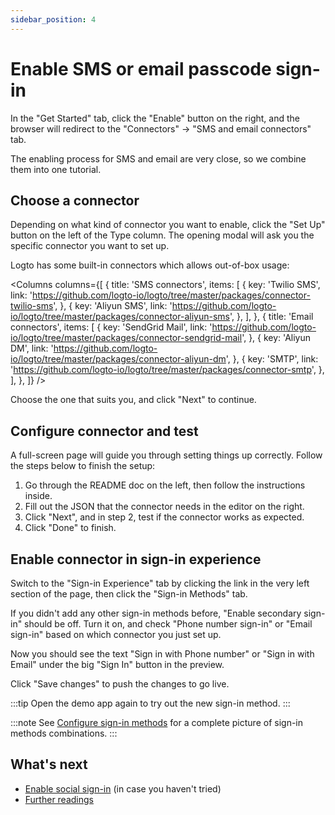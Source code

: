 ```yaml
---
sidebar_position: 4
---
```




# Enable SMS or email passcode sign-in

In the "Get Started" tab, click the "Enable" button on the right, and the browser will redirect to the "Connectors" -> "SMS and email connectors" tab.

The enabling process for SMS and email are very close, so we combine them into one tutorial.

<ConnectorsIntro />

## Choose a connector

Depending on what kind of connector you want to enable, click the "Set Up" button on the left of the Type column. The opening modal will ask you the specific connector you want to set up.

Logto has some built-in connectors which allows out-of-box usage:

<Columns
  columns={[
    {
      title: 'SMS connectors',
      items: [
        {
          key: 'Twilio SMS',
          link: 'https://github.com/logto-io/logto/tree/master/packages/connector-twilio-sms',
        },
        {
          key: 'Aliyun SMS',
          link: 'https://github.com/logto-io/logto/tree/master/packages/connector-aliyun-sms',
        },
      ],
    },
    {
      title: 'Email connectors',
      items: [
        {
          key: 'SendGrid Mail',
          link: 'https://github.com/logto-io/logto/tree/master/packages/connector-sendgrid-mail',
        },
        {
          key: 'Aliyun DM',
          link: 'https://github.com/logto-io/logto/tree/master/packages/connector-aliyun-dm',
        },
        {
          key: 'SMTP',
          link: 'https://github.com/logto-io/logto/tree/master/packages/connector-smtp',
        },
      ],
    },
  ]}
/>

Choose the one that suits you, and click "Next" to continue.

<ConnectorsWip />

## Configure connector and test

A full-screen page will guide you through setting things up correctly. Follow the steps below to finish the setup:

1. Go through the README doc on the left, then follow the instructions inside.
2. Fill out the JSON that the connector needs in the editor on the right.
3. Click "Next", and in step 2, test if the connector works as expected.
4. Click "Done" to finish.

## Enable connector in sign-in experience

Switch to the "Sign-in Experience" tab by clicking the link in the very left section of the page, then click the "Sign-in Methods" tab.

If you didn't add any other sign-in methods before, "Enable secondary sign-in" should be off. Turn it on, and check "Phone number sign-in" or "Email sign-in" based on which connector you just set up.

Now you should see the text "Sign in with Phone number" or "Sign in with Email" under the big "Sign In" button in the preview.

Click "Save changes" to push the changes to go live.

:::tip
Open the demo app again to try out the new sign-in method.
:::

:::note
See [Configure sign-in methods](../../recipes/customize-sie/configure-sign-in-methods.mdx) for a complete picture of sign-in methods combinations.
:::

## What's next

- [Enable social sign-in](./enable-social-sign-in.mdx) (in case you haven't tried)
- [Further readings](./further-readings.md)
